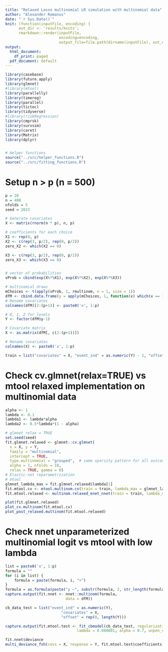 ```yaml
---
title: "Relaxed Lasso multinomial LR simulation with multinomial data"
author: "Alexander Romanus"
date: "`r Sys.Date()`"
knit: (function(inputFile, encoding) { 
      out_dir <- 'results/knits';
      rmarkdown::render(inputFile,
                        encoding=encoding, 
                        output_file=file.path(dirname(inputFile), out_dir, paste(runif(1), 'relaxed_simulation_multinomial.html'))) })
output:
  html_document: 
    df_print: paged
  pdf_document: default
---
```


```r
library(casebase)
library(future.apply)
library(glmnet)
#library(mtool)
library(parallelly)
library(timereg)
library(parallel)
library(tictoc)
library(tidyverse)
#library(riskRegression)
library(cmprsk)
library(survsim)
library(caret)
library(Matrix)
library(dplyr)


# Helper functions 
source("../src/helper_functions.R")
source("../src/fitting_functions.R")
```


# Setup n > p (n = 500)
``` r
p = 20
n = 400
nfolds = 5
seed = 2023

# Generate covariates 
X <- matrix(rnorm(n * p), n, p)

# coefficients for each choice
X1 <- rep(0, p)
X2 <- c(rep(3, p/2), rep(0, p/2))
zero_X2 <- which(X2 == 0)

X3 <- c(rep(3, p/2), rep(0, p/2))
zero_X3 <- which(X3 == 0)


# vector of probabilities
vProb = cbind(exp(X%*%X1), exp(X%*%X2), exp(X%*%X3))

# multinomial draws
mChoices <- t(apply(vProb, 1, rmultinom, n = 1, size = 1))
dfM <- cbind.data.frame(y = apply(mChoices, 1, function(x) which(x == 1)), X)
# Rename covariates 
colnames(dfM)[2:(p+1)] <- paste0('x', 1:p)

# 0, 1, 2 for levels 
Y <- factor(dfM$y-1)

# Covariate matrix 
X <- as.matrix(dfM[, c(2:(p+1))])

# Rename covariates 
colnames(X) <- paste0('x', 1:p)

train = list("covariates" = X, "event_ind" = as.numeric(Y) - 1, "offset" = rep(0, length(Y)), "time" = rep(0, length(Y)))
```


# Check cv.glmnet(relax=TRUE) vs mtool relaxed implementation on multinomial data

``` r
alpha <- 1
lambda <- 0.1
lambda1 <- lambda*alpha
lambda2 <- 0.5*lambda*(1 - alpha)

# glmnet relax = TRUE
set.seed(seed)
fit.glmnet.relaxed <- glmnet::cv.glmnet(
  x = X, y = Y,
  family = "multinomial",
  intercept = TRUE,
  type.multinomial = "grouped",  # same sparsity pattern for all outcome classes
  alpha = 1, nfolds = 10,
  relax = TRUE, gamma = 0)
# Elastic-net reparametrization
# mtool
glmnet_lambda_max = fit.glmnet.relaxed$lambda[1]
fit.mtool.cv <- mtool.multinom.cv(train = train, lambda_max = glmnet_lambda_max, alpha = 1, seed = seed, epsilon = 0.1)
fit.mtool.relaxed <- multinom.relaxed_enet_nnet(train = train, lambda_max = glmnet_lambda_max, alpha = 1, seed = seed, epsilon = 0.1)

plot(fit.glmnet.relaxed)
plot_cv.multinom(fit.mtool.cv)
plot_post_relaxed.multinom(fit.mtool.relaxed)
```

# Check nnet unparameterized multinomial logit vs mtool with low lambda

``` r
list = paste0('x', 1:p)
formula = ""
for (i in list) {
    formula = paste(formula, i, "+")
}
formula = as.formula(paste("y ~", substr(formula, 2, str_length(formula) - 2), "- 1"))
capture.output(fit.nnet <- nnet::multinom(formula,
                           data = dfM))

cb_data_test = list("event_ind" = as.numeric(Y),
                         "covariates" = X,
                         "offset" = rep(0, length(Y)))

capture.output(fit.mtool.test <- fit_cbmodel(cb_data_test, regularization = 'elastic-net',
                                lambda = 0.000001, alpha = 0.7, unpen_cov = 1))

```

``` r
fit.nnet$deviance
multi_deviance_fsh(covs = X, response = Y, fit.mtool.test$coefficients)
```

